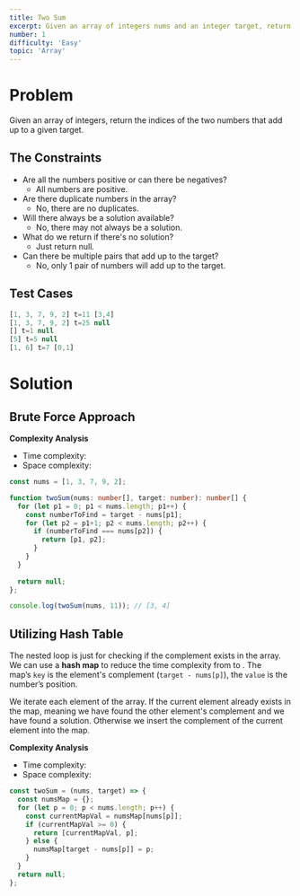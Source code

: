 ```yaml
---
title: Two Sum
excerpt: Given an array of integers nums and an integer target, return indices of the two numbers such that they add up to target.
number: 1
difficulty: 'Easy'
topic: 'Array'
---
```


<LeetCodeLink 
  link="https://leetcode.com/problems/two-sum/"
  title="Two Sum - LeetCode" 
  description="Given an array of integers nums and an integer target, return indices of the two numbers such that they add up to target. You may assume that each input would have exactly one solution, and you may not use the same element twice. You can return the answer in any order."
/>
<div style={{padding: '15px'}}></div>

# Problem

Given an array of integers, return the indices of the two numbers that add up to a given target.

## The Constraints

- Are all the numbers positive or can there be negatives?
    - All numbers are positive.
- Are there duplicate numbers in the array?
    - No, there are no duplicates.
- Will there always be a solution available?
    - No, there may not always be a solution.
- What do we return if there's no solution?
    - Just return null.
- Can there be multiple pairs that add up to the target?
    - No, only 1 pair of numbers will add up to the target.

## Test Cases

```jsx
[1, 3, 7, 9, 2] t=11 [3,4]
[1, 3, 7, 9, 2] t=25 null
[] t=1 null
[5] t=5 null
[1, 6] t=7 [0,1]
```

# Solution

## Brute Force Approach

**Complexity Analysis**

- Time complexity: <InlineMath math="O(n^2)" />
- Space complexity: <InlineMath math="O(1)" />

```typescript
const nums = [1, 3, 7, 9, 2];

function twoSum(nums: number[], target: number): number[] {
  for (let p1 = 0; p1 < nums.length; p1++) {
    const numberToFind = target - nums[p1];
    for (let p2 = p1+1; p2 < nums.length; p2++) {
      if (numberToFind === nums[p2]) {
        return [p1, p2];
      }
    }
  }
    
  return null;
};

console.log(twoSum(nums, 11)); // [3, 4]
```

## Utilizing Hash Table

The nested loop is just for checking if the complement exists in the array. 
We can use a **hash map** to reduce the time complexity from <InlineMath math="O(n^2)" /> to <InlineMath math="O(n)" />. 
The map’s `key` is the element's complement (`target - nums[p]`), the `value` is the number’s position.

We iterate each element of the array. 
If the current element already exists in the map, meaning we have found the other element's complement and we have found a solution. 
Otherwise we insert the complement of the current element into the map.

**Complexity Analysis**

- Time complexity: <InlineMath math="O(n)" />
- Space complexity: <InlineMath math="O(n)" />

```jsx
const twoSum = (nums, target) => {
  const numsMap = {};
  for (let p = 0; p < nums.length; p++) {
    const currentMapVal = numsMap[nums[p]];
    if (currentMapVal >= 0) {
      return [currentMapVal, p];
    } else {
      numsMap[target - nums[p]] = p;
    }
  }
  return null;
};
```

